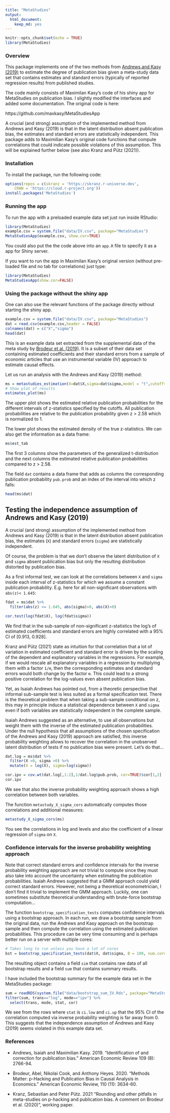 ```yaml
---
title: "MetaStudies"
output: 
  html_document: 
    keep_md: yes
---
```


```r
knitr::opts_chunk$set(echo = TRUE)
library(MetaStudies)
```

### Overview

This package implements one of the two methods from [Andrews and Kasy (2019)](https://www.aeaweb.org/articles?id=10.1257/aer.20180310) to estimate the degree of publication bias given a meta-study data set that contains estimates and standard errors (typically of reported regression results) from published studies.

The code mainly consists of Maximilan Kasy's code of his shiny app for MetaStudies on publication bias. I slightly modified the interfaces and added some documentation. The original code is here: 

https://github.com/maxkasy/MetaStudiesApp

A crucial (and strong) assumption of the implemented method from Andrews and Kasy (2019) is that in the latent distribution absent publication bias, the estimates and standard errors are statistically independent. This package adds to Maximilian Kasy's original code functions that compute correlations that could indicate possible violations of this assumption. This will be explained further below (see also Kranz and Pütz (2021)).

### Installation

To install the package, run the following code:

```r
options(repos = c(skranz = 'https://skranz.r-universe.dev',
    CRAN = 'https://cloud.r-project.org'))
install.packages('MetaStudies')
```



### Running the app

To run the app with a preloaded example data set just run inside RStudio:

```r
library(MetaStudies)
example.csv = system.file("data/IV.csv", package="MetaStudies")
MetaStudiesApp(example.csv, show.cor=TRUE)
```

You could also put the the code above into an `app.R` file to specify it as a app for Shiny server.

If you want to run the app in Maximilan Kasy's original version (without pre-loaded file and no tab for correlations) just type:

```r
library(MetaStudies)
MetaStudiesApp(show.cor=FALSE)
```

### Using the package without the shiny app

One can also use the relevant functions of the package directly without starting the shiny app.

```r
example.csv = system.file("data/IV.csv", package="MetaStudies")
dat = read.csv(example.csv,header = FALSE)
colnames(dat) = c("X","sigma")
head(dat)
```

This is an example data set extracted from the supplemental data of the meta study by [Brodeur et al. (2019)](https://www.aeaweb.org/articles?id=10.1257/aer.20190687). It is a subset of their data set containing estimated coefficients and their standard errors from a sample of economic articles that use an instrumental variable (IV) approach to estimate causal effects.

Let us run an analysis with the Andrews and Kasy (2019) method:
```r
ms = metastudies_estimation(X=dat$X,sigma=dat$sigma,model = "t",cutoffs = c(1.645, 1.96, 2.58),symmetric = TRUE)
# Show plot of results
estimates_plot(ms)
```

The upper plot shows the estimated relative publication probabilities for the different intervals of z-statistics specified by the cutoffs. All publication probabilities are relative to the publication probability given z > 2.58 which is normalized to 1.

The lower plot shows the estimated density of the true z-statistics. We can also get the information as a data frame:

```r
ms$est_tab
```

The first 3 columns show the parameters of the generalized t-distribution and the next columns the estimated relative publication probabilities compared to z > 2.58.

The field `dat` contains a data frame that adds as columns the corresponding publication probability `pub.prob` and an index of the interval into which z falls:
```r
head(ms$dat)
```

## Testing the independence assumption of Andrews and Kasy (2019)

A crucial (and strong) assumption of the implemented method from Andrews and Kasy (2019) is that in the latent distribution absent publication bias, the estimates (`X`) and standard errors (`sigma`) are statistically independent.

Of course, the problem is that we don't observe the latent distribution of `X` and `sigma` absent publication bias but only the resulting distribution distorted by publication bias.

As a first informal test, we can look at the correlations between `X` and `sigma` inside each interval of z-statistics for which we assume a constant publication probability. E.g. here for all non-significant observations with `abs(z)< 1.645`:

```r
fdat = ms$dat %>%
  filter(abs(z) <= 1.645, abs(sigma)>0, abs(X)>0)

cor.test(log(fdat$X), log(fdat$sigma))
```

We find that in the sub-sample of non-significant z-statistics the log's of estimated coefficients and standard errors are highly correlated with a 95% CI of [0.913, 0.928].

Kranz and Pütz (2021) state as intuition for that correlation that a lot of variation in estimated coefficient and standard error is driven by the scaling of the dependent and explanatory variables in the regressions. For example, if we would rescale all explanatory variables in a regression by multiplying them with a factor `1/m`, then the corresponding estimates and standard errors would both change by the factor `m`. This could lead to a strong positive correlation for the log-values even absent publication bias.

Yet, as Isaiah Andrews has pointed out, from a theoretic perspective that informal sub-sample test is less suited as a formal specification test. There is the theoretical problem that when taking a sub-sample conditional on z, this may in principle induce a statistical dependence between `X` and `sigma` even if both variables are statistically independent in the complete sample. 

Isaiah Andrews suggested as an alternative, to use all observations but weight them with the inverse of the estimated publication probabilities. Under the null hypothesis that all assumptions of the chosen specification of the Andrews and Kasy (2019) approach are satisfied, this inverse probability weighting allows to recover the correlation in the unobserved latent distribution of tests if no publication bias were present. Let's do that...

```r
dat.log = ms$dat %>%
  filter(X >0, sigma >0) %>%
  mutate(X = log(X), sigma=log(sigma))

cor.ipv = cov.wt(dat.log[,1:2],1/dat.log$pub.prob, cor=TRUE)$cor[1,2]
cor.ipv
```

We see that also the inverse probability weighting approach shows a high correlation between both variables.

The function `metastudy_X_sigma_cors` automatically computes those correlations and additional measures:

```r
metastudy_X_sigma_cors(ms)
```

You see the correlations in log and levels and also the coefficient of a linear regression of `sigma` on `X`.

### Confidence intervals for the inverse probability weighting approach

Note that correct standard errors and confidence intervals for the inverse probability weighting approach are not trivial to compute since they must also take into account the uncertainty when estimating the publication probabilities. Isaiah Andrews suggested that a GMM approach could yield correct standard errors. However, not being a theoretical econometrician, I don't find it trivial to implement the GMM approach. Luckily, one can sometimes substitute theoretical understanding with brute-force bootstrap computation... 

The function `bootstrap_specification_tests` computes confidence intervals using a bootstrap approach. In each run, we draw a bootstrap sample from the original data, run the Andrews and Kasy approach on the bootstrap sample and then compute the correlation using the estimated publication probabilities. This procedure can be very time consuming and is perhaps better run on a server with multiple cores:

```r
# Takes long to run unless you have a lot of cores
bst = bootstrap_specification_tests(dat$X, dat$sigma, B = 100, num.cores = 10)
```

The resulting object contains a field `sim` that contains raw data of all bootstrap results and a field `sum` that contains summary results.

I have included the bootstrap summary for the example data set in the MetaStudies package: 
```r
sum = readRDS(system.file("data/bootstrap_sum_IV.Rds", package="MetaStudies"))
filter(sum, trans=="log", mode=="ipv") %>%
  select(trans, mode, stat, cor)
```

We see from the rows where `stat` is `ci.low` and `ci.up` that the 95% CI of the correlation computed via inverse probability weighting is far away from 0. This suggests that the independence assumption of Andrews and Kasy (2019) seems violated in this example data set.

### References

- Andrews, Isaiah and Maximilian Kasy. 2019. “Identification of and correction for publication bias.” American Economic Review 109 (8): 2766-94.

- Brodeur, Abel, Nikolai Cook, and Anthony Heyes. 2020. “Methods Matter: p-Hacking and Publication Bias in Causal Analysis in Economics.” American Economic Review, 110 (11): 3634-60.

- Kranz, Sebastian and Peter Pütz. 2021 “Rounding and other pitfalls in meta-studies on p-hacking and publication bias. A comment on Brodeur et al. (2020)”, working paper.
